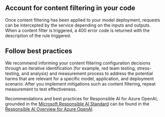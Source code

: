 ---
---

## Account for content filtering in your code

Once content filtering has been applied to your model deployment, requests can be intercepted by the service depending on the inputs and outputs. When a content filter is triggered, a 400 error code is returned with the description of the rule triggered.


<CodeCreateChatClient />


<CodeManageContentFiltering />

## Follow best practices

We recommend informing your content filtering configuration decisions through an iterative identification (for example, red team testing, stress-testing, and analysis) and measurement process to address the potential harms that are relevant for a specific model, application, and deployment scenario. After you implement mitigations such as content filtering, repeat measurement to test effectiveness.

Recommendations and best practices for Responsible AI for Azure OpenAI, grounded in the [Microsoft Responsible AI Standard](https://aka.ms/RAI) can be found in the [Responsible AI Overview for Azure OpenAI](/azure/ai-foundry/responsible-ai/openai/overview).